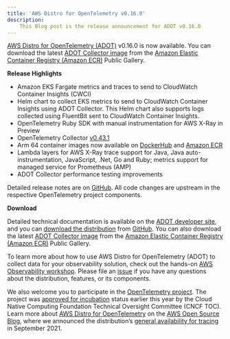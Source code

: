 ```yaml
---
title: 'AWS Distro for OpenTelemetry v0.16.0'
description:
    This Blog post is the release announcement for ADOT v0.16.0
---
```



<SectionSeparator />

[AWS Distro for OpenTelemetry (ADOT)](https://aws-otel.github.io/) v0.16.0 is now available. You can download the latest [ADOT Collector image](https://gallery.ecr.aws/aws-observability/aws-otel-collector) from the [Amazon Elastic Container Registry (Amazon ECR)](https://aws.amazon.com/ecr/) Public Gallery.

<SectionSeparator />

**Release Highlights**

* Amazon EKS Fargate metrics and traces to send to CloudWatch Container Insights (CWCI)
* Helm chart to collect EKS metrics to send to CloudWatch Container Insights using ADOT Collector. This Helm chart also supports logs collected using FluentBit sent to CloudWatch Container Insights.
* OpenTelemetry Ruby SDK with manual instrumentation for AWS X-Ray in Preview
* OpenTelemetry Collector [v0.43.1](https://github.com/open-telemetry/opentelemetry-collector/releases/tag/v0.43.1)
* Arm 64 container images now available on [DockerHub](https://hub.docker.com/r/amazon/aws-otel-collector/tags) and [Amazon ECR](https://gallery.ecr.aws/aws-observability/aws-otel-collector)
* Lambda layers for AWS X-Ray trace support for Java, Java auto-instrumentation, JavaScript, .Net, Go and Ruby; metrics support for managed service for Prometheus (AMP)
* ADOT Collector performance testing improvements

Detailed release notes are on [GitHub](https://github.com/aws-observability/aws-otel-collector/releases). All code changes are upstream in the respective OpenTelemetry project components.

**Download**

Detailed technical documentation is available on the [ADOT developer site](https://aws-otel.github.io/), and you can [download the distribution](https://aws-otel.github.io/download) from [GitHub](https://github.com/aws-observability/aws-otel-collector/releases/tag/v0.16.0). You can also download the latest [ADOT Collector image](https://gallery.ecr.aws/aws-observability/aws-otel-collector) from the [Amazon Elastic Container Registry (Amazon ECR)](https://aws.amazon.com/ecr/) Public Gallery.

To learn more about how to use AWS Distro for OpenTelemetry (ADOT) to collect data for your observability solution, check out the hands-on [AWS Observability workshop](https://observability.workshop.aws/en/adot.html). Please file an [issue](https://github.com/aws-observability/aws-otel-community/issues) if you have any questions about the distribution, features, or its components.

We also welcome you to participate in the [OpenTelemetry project](https://github.com/open-telemetry). The project was [approved for incubation](https://www.cncf.io/blog/2021/08/26/opentelemetry-becomes-a-cncf-incubating-project/) status earlier this year by the Cloud Native Computing Foundation Technical Oversight Committee (CNCF TOC). Learn more about [AWS Distro for OpenTelemetry](https://aws.amazon.com/blogs/opensource/category/management-tools/aws-distro-for-opentelemetry/) on the [AWS Open Source Blog](https://aws.amazon.com/blogs/opensource/category/management-tools/aws-distro-for-opentelemetry/), where we announced the distribution’s [general availability for tracing](https://aws.amazon.com/blogs/opensource/aws-distro-for-opentelemetry-is-now-ga-for-tracing/) in September 2021.
